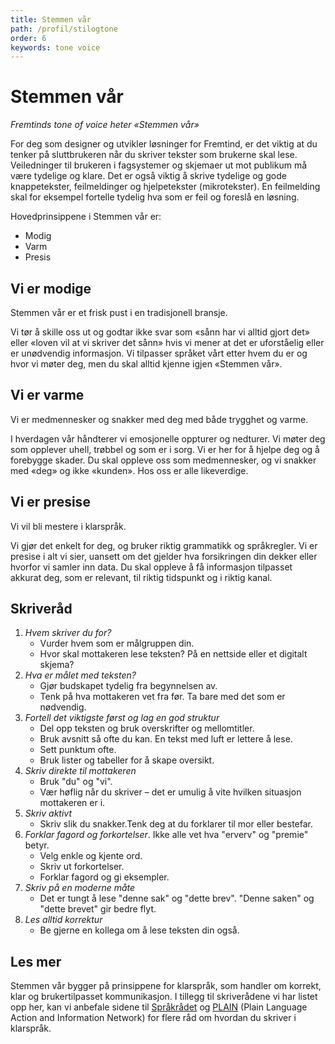 ```yaml
---
title: Stemmen vår
path: /profil/stilogtone
order: 6
keywords: tone voice
---
```


# Stemmen vår

_Fremtinds tone of voice heter «Stemmen vår»_

For deg som designer og utvikler løsninger for Fremtind, er det viktig at du tenker på sluttbrukeren når du skriver tekster som brukerne skal lese. Veiledninger til brukeren i fagsystemer og skjemaer ut mot publikum må være tydelige og klare. Det er også viktig å skrive tydelige og gode knappetekster, feilmeldinger og hjelpetekster (mikrotekster). En feilmelding skal for eksempel fortelle tydelig hva som er feil og foreslå en løsning.

Hovedprinsippene i Stemmen vår er:

-   Modig
-   Varm
-   Presis

## Vi er modige

Stemmen vår er et frisk pust i en tradisjonell bransje.

Vi tør å skille oss ut og godtar ikke svar som «sånn har vi alltid gjort det» eller «loven vil at vi skriver det sånn» hvis vi mener at det er uforståelig eller er unødvendig informasjon.
Vi tilpasser språket vårt etter hvem du er og hvor vi møter deg, men du skal alltid kjenne igjen «Stemmen vår».

## Vi er varme

Vi er medmennesker og snakker med deg med både trygghet og varme.

I hverdagen vår håndterer vi emosjonelle oppturer og nedturer. Vi møter deg som opplever uhell, trøbbel og som er i sorg. Vi er her for å hjelpe deg og å forebygge skader.
Du skal oppleve oss som medmennesker, og vi snakker med «deg» og ikke «kunden». Hos oss er alle likeverdige.

## Vi er presise

Vi vil bli mestere i klarspråk.

Vi gjør det enkelt for deg, og bruker riktig grammatikk og språkregler.
Vi er presise i alt vi sier, uansett om det gjelder hva forsikringen din dekker eller hvorfor vi samler inn data. Du skal oppleve å få informasjon tilpasset akkurat deg, som er relevant, til riktig tidspunkt og i riktig kanal.

## Skriveråd

1. _Hvem skriver du for?_
    - Vurder hvem som er målgruppen din.
    - Hvor skal mottakeren lese teksten? På en nettside eller et digitalt skjema?
2. _Hva er målet med teksten?_
    - Gjør budskapet tydelig fra begynnelsen av.
    - Tenk på hva mottakeren vet fra før. Ta bare med det som er nødvendig.
3. _Fortell det viktigste først og lag en god struktur_
    - Del opp teksten og bruk overskrifter og mellomtitler.
    - Bruk avsnitt så ofte du kan. En tekst med luft er lettere å lese.
    - Sett punktum ofte.
    - Bruk lister og tabeller for å skape oversikt.
4. _Skriv direkte til mottakeren_
    - Bruk "du" og "vi".
    - Vær høflig når du skriver – det er umulig å vite hvilken situasjon mottakeren er i.
5. _Skriv aktivt_
    - Skriv slik du snakker.Tenk deg at du forklarer til mor eller bestefar.
6. _Forklar fagord og forkortelser_. Ikke alle vet hva "erverv" og "premie" betyr.
    - Velg enkle og kjente ord.
    - Skriv ut forkortelser.
    - Forklar fagord og gi eksempler.
7. _Skriv på en moderne måte_
    - Det er tungt å lese "denne sak" og "dette brev". "Denne saken" og "dette brevet" gir bedre flyt.
8. _Les alltid korrektur_
    - Be gjerne en kollega om å lese teksten din også.

## Les mer

Stemmen vår bygger på prinsippene for klarspråk, som handler om korrekt, klar og brukertilpasset kommunikasjon. I tillegg til skriverådene vi har listet opp her, kan vi anbefale sidene til [Språkrådet](https://www.sprakradet.no/klarsprak/) og [PLAIN](https://www.plainlanguage.gov/) (Plain Language Action and Information Network) for flere råd om hvordan du skriver i klarspråk.

